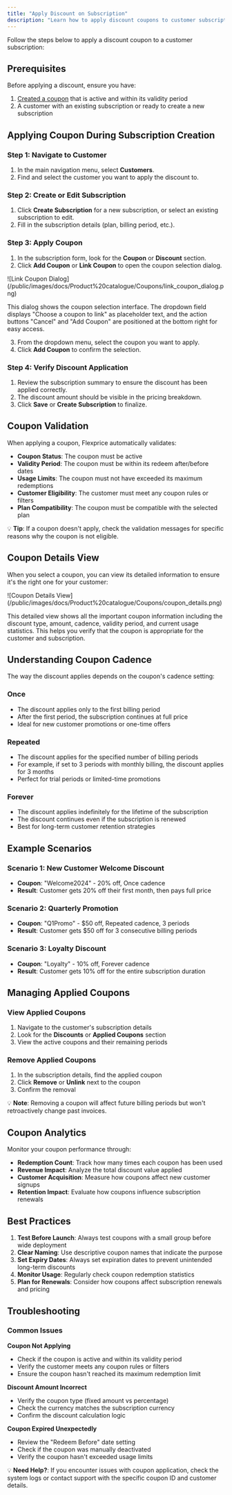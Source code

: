 ```yaml
---
title: "Apply Discount on Subscription"
description: "Learn how to apply discount coupons to customer subscriptions to provide flexible pricing options."
---
```


Follow the steps below to apply a discount coupon to a customer subscription:

## Prerequisites

Before applying a discount, ensure you have:

1. [Created a coupon](/docs/product-catalogue/coupons/create) that is active and within its validity period
2. A customer with an existing subscription or ready to create a new subscription

## Applying Coupon During Subscription Creation

### Step 1: Navigate to Customer

1. In the main navigation menu, select **Customers**.
2. Find and select the customer you want to apply the discount to.

### Step 2: Create or Edit Subscription

1. Click **Create Subscription** for a new subscription, or select an existing subscription to edit.
2. Fill in the subscription details (plan, billing period, etc.).

### Step 3: Apply Coupon

1. In the subscription form, look for the **Coupon** or **Discount** section.
2. Click **Add Coupon** or **Link Coupon** to open the coupon selection dialog.

<Frame>
  ![Link Coupon Dialog](/public/images/docs/Product%20catalogue/Coupons/link_coupon_dialog.png)
</Frame>

This dialog shows the coupon selection interface. The dropdown field displays "Choose a coupon to link" as placeholder text, and the action buttons "Cancel" and "Add Coupon" are positioned at the bottom right for easy access.

3. From the dropdown menu, select the coupon you want to apply.
4. Click **Add Coupon** to confirm the selection.

### Step 4: Verify Discount Application

1. Review the subscription summary to ensure the discount has been applied correctly.
2. The discount amount should be visible in the pricing breakdown.
3. Click **Save** or **Create Subscription** to finalize.

## Coupon Validation

When applying a coupon, Flexprice automatically validates:

- **Coupon Status**: The coupon must be active
- **Validity Period**: The coupon must be within its redeem after/before dates
- **Usage Limits**: The coupon must not have exceeded its maximum redemptions
- **Customer Eligibility**: The customer must meet any coupon rules or filters
- **Plan Compatibility**: The coupon must be compatible with the selected plan

💡 **Tip**: If a coupon doesn't apply, check the validation messages for specific reasons why the coupon is not eligible.

## Coupon Details View

When you select a coupon, you can view its detailed information to ensure it's the right one for your customer:

<Frame>
  ![Coupon Details View](/public/images/docs/Product%20catalogue/Coupons/coupon_details.png)
</Frame>

This detailed view shows all the important coupon information including the discount type, amount, cadence, validity period, and current usage statistics. This helps you verify that the coupon is appropriate for the customer and subscription.

## Understanding Coupon Cadence

The way the discount applies depends on the coupon's cadence setting:

### Once

- The discount applies only to the first billing period
- After the first period, the subscription continues at full price
- Ideal for new customer promotions or one-time offers

### Repeated

- The discount applies for the specified number of billing periods
- For example, if set to 3 periods with monthly billing, the discount applies for 3 months
- Perfect for trial periods or limited-time promotions

### Forever

- The discount applies indefinitely for the lifetime of the subscription
- The discount continues even if the subscription is renewed
- Best for long-term customer retention strategies

## Example Scenarios

### Scenario 1: New Customer Welcome Discount

- **Coupon**: "Welcome2024" - 20% off, Once cadence
- **Result**: Customer gets 20% off their first month, then pays full price

### Scenario 2: Quarterly Promotion

- **Coupon**: "Q1Promo" - $50 off, Repeated cadence, 3 periods
- **Result**: Customer gets $50 off for 3 consecutive billing periods

### Scenario 3: Loyalty Discount

- **Coupon**: "Loyalty" - 10% off, Forever cadence
- **Result**: Customer gets 10% off for the entire subscription duration

## Managing Applied Coupons

### View Applied Coupons

1. Navigate to the customer's subscription details
2. Look for the **Discounts** or **Applied Coupons** section
3. View the active coupons and their remaining periods

### Remove Applied Coupons

1. In the subscription details, find the applied coupon
2. Click **Remove** or **Unlink** next to the coupon
3. Confirm the removal

💡 **Note**: Removing a coupon will affect future billing periods but won't retroactively change past invoices.

## Coupon Analytics

Monitor your coupon performance through:

- **Redemption Count**: Track how many times each coupon has been used
- **Revenue Impact**: Analyze the total discount value applied
- **Customer Acquisition**: Measure how coupons affect new customer signups
- **Retention Impact**: Evaluate how coupons influence subscription renewals

## Best Practices

1. **Test Before Launch**: Always test coupons with a small group before wide deployment
2. **Clear Naming**: Use descriptive coupon names that indicate the purpose
3. **Set Expiry Dates**: Always set expiration dates to prevent unintended long-term discounts
4. **Monitor Usage**: Regularly check coupon redemption statistics
5. **Plan for Renewals**: Consider how coupons affect subscription renewals and pricing

## Troubleshooting

### Common Issues

**Coupon Not Applying**

- Check if the coupon is active and within its validity period
- Verify the customer meets any coupon rules or filters
- Ensure the coupon hasn't reached its maximum redemption limit

**Discount Amount Incorrect**

- Verify the coupon type (fixed amount vs percentage)
- Check the currency matches the subscription currency
- Confirm the discount calculation logic

**Coupon Expired Unexpectedly**

- Review the "Redeem Before" date setting
- Check if the coupon was manually deactivated
- Verify the coupon hasn't exceeded usage limits

💡 **Need Help?**: If you encounter issues with coupon application, check the system logs or contact support with the specific coupon ID and customer details.
